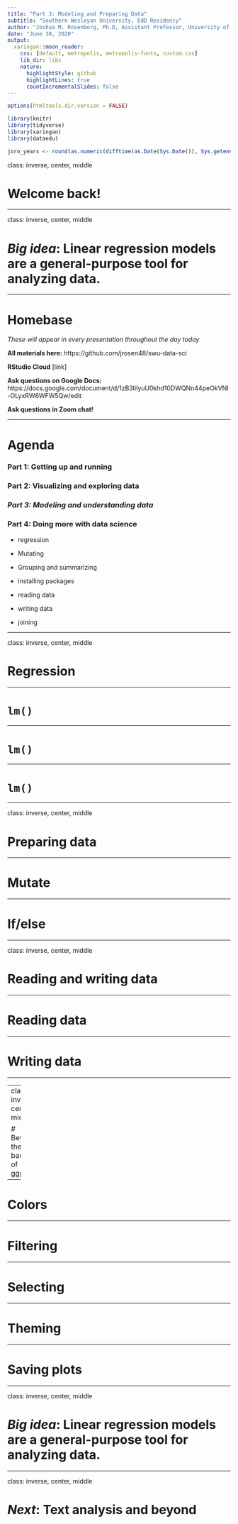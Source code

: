 ```yaml
---
title: "Part 3: Modeling and Preparing Data"
subtitle: "Southern Wesleyan University, EdD Residency"
author: "Joshua M. Rosenberg, Ph.D, Assistant Professor, University of Tennessee, Knoxville"
date: "June 30, 2020"
output:
  xaringan::moon_reader:
    css: [default, metropolis, metropolis-fonts, custom.css]
    lib_dir: libs
    nature:
      highlightStyle: github
      highlightLines: true
      countIncrementalSlides: false
---
```


```r
options(htmltools.dir.version = FALSE)

library(knitr)
library(tidyverse)
library(xaringan)
library(dataedu)

joro_years <- round(as.numeric(difftime(as.Date(Sys.Date()), Sys.getenv("joro_bday"), unit="weeks"))/52.25, 1)
```

class: inverse, center, middle

# Welcome back!

---

class: inverse, center, middle

# *Big idea*: Linear regression models are a general-purpose tool for analyzing data.

---

# Homebase

*These will appear in every presentation throughout the day today*

**All materials here:**
https://github.com/jrosen48/swu-data-sci

**RStudio Cloud**
[link]

**Ask questions on Google Docs:**
https://docs.google.com/document/d/1zB3IilyuU0khd10DWQNn44peOkVNI-OLyxRW6WFW5Qw/edit

**Ask questions in Zoom chat!**

---

# Agenda

### Part 1: Getting up and running
### Part 2: Visualizing and exploring data
### *Part 3: Modeling and understanding data*
### Part 4: Doing more with data science

- regression

- Mutating
- Grouping and summarizing

- installing packages
- reading data
- writing data

- joining

---

class: inverse, center, middle

# Regression

---

# `lm()`

---

# `lm()`


---

# `lm()`

---

class: inverse, center, middle

# Preparing data

---

# Mutate



---

# If/else


---

class: inverse, center, middle

# Reading and writing data

---

# Reading data

---

# Writing data

---

---
class: inverse, center, middle

# Beyond the basics of ggplot2

---

# Colors

---

# Filtering

---

# Selecting

---

# Theming

---

# Saving plots

---

class: inverse, center, middle

# *Big idea*: Linear regression models are a general-purpose tool for analyzing data.

---

class: inverse, center, middle

# *Next*: Text analysis and beyond